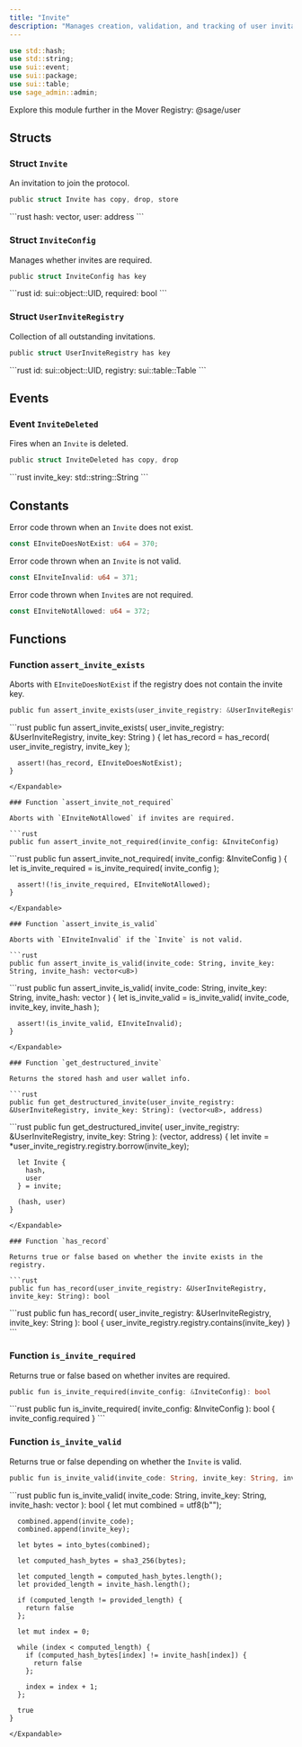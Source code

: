 ```yaml
---
title: "Invite"
description: "Manages creation, validation, and tracking of user invitations."
---
```


```rust
use std::hash;
use std::string;
use sui::event;
use sui::package;
use sui::table;
use sage_admin::admin;
```

<Tip>
  Explore this module further in the Mover Registry: @sage/user
</Tip>

## Structs

### Struct `Invite`

An invitation to join the protocol.

```rust
public struct Invite has copy, drop, store
```

<Expandable title="Fields">
  ```rust
    hash: vector<u8>,
    user: address
  ```
</Expandable>

### Struct `InviteConfig`

Manages whether invites are required.

```rust
public struct InviteConfig has key
```

<Expandable title="Fields">
  ```rust
    id: sui::object::UID,
    required: bool
  ```
</Expandable>

### Struct `UserInviteRegistry`

Collection of all outstanding invitations.

```rust
public struct UserInviteRegistry has key
```

<Expandable title="Fields">
  ```rust
    id: sui::object::UID,
    registry: sui::table::Table<std::string::String, Invite>
  ```
</Expandable>

## Events

### Event `InviteDeleted`

Fires when an `Invite` is deleted.

```rust
public struct InviteDeleted has copy, drop
```

<Expandable title="Fields">
  ```rust
    invite_key: std::string::String
  ```
</Expandable>

## Constants

Error code thrown when an `Invite` does not exist.

```rust
const EInviteDoesNotExist: u64 = 370;
```

Error code thrown when an `Invite` is not valid.

```rust
const EInviteInvalid: u64 = 371;
```

Error code thrown when `Invite`s are not required.

```rust
const EInviteNotAllowed: u64 = 372;
```

## Functions

### Function `assert_invite_exists`

Aborts with `EInviteDoesNotExist` if the registry does not contain the invite key.

```rust
public fun assert_invite_exists(user_invite_registry: &UserInviteRegistry, invite_key: String)
```

<Expandable title="Implementation">
  ```rust
    public fun assert_invite_exists(
      user_invite_registry: &UserInviteRegistry,
      invite_key: String
    ) {
      let has_record = has_record(
        user_invite_registry,
        invite_key
      );
  
      assert!(has_record, EInviteDoesNotExist);
    }
  ```
</Expandable>

### Function `assert_invite_not_required`

Aborts with `EInviteNotAllowed` if invites are required.

```rust
public fun assert_invite_not_required(invite_config: &InviteConfig)
```

<Expandable title="Implementation">
  ```rust
    public fun assert_invite_not_required(
      invite_config: &InviteConfig
    ) {
      let is_invite_required = is_invite_required(
        invite_config
      );
  
      assert!(!is_invite_required, EInviteNotAllowed);
    }
  ```
</Expandable>

### Function `assert_invite_is_valid`

Aborts with `EInviteInvalid` if the `Invite` is not valid.

```rust
public fun assert_invite_is_valid(invite_code: String, invite_key: String, invite_hash: vector<u8>)
```

<Expandable title="Implementation">
  ```rust
    public fun assert_invite_is_valid(
      invite_code: String,
      invite_key: String,
      invite_hash: vector<u8>
    ) {
      let is_invite_valid = is_invite_valid(
        invite_code,
        invite_key,
        invite_hash
      );
  
      assert!(is_invite_valid, EInviteInvalid);
    }
  ```
</Expandable>

### Function `get_destructured_invite`

Returns the stored hash and user wallet info.

```rust
public fun get_destructured_invite(user_invite_registry: &UserInviteRegistry, invite_key: String): (vector<u8>, address)
```

<Expandable title="Implementation">
  ```rust
    public fun get_destructured_invite(
      user_invite_registry: &UserInviteRegistry,
      invite_key: String
    ): (vector<u8>, address) {
      let invite = *user_invite_registry.registry.borrow(invite_key);
  
      let Invite {
        hash,
        user
      } = invite;
  
      (hash, user)
    }
  ```
</Expandable>

### Function `has_record`

Returns true or false based on whether the invite exists in the registry.

```rust
public fun has_record(user_invite_registry: &UserInviteRegistry, invite_key: String): bool
```

<Expandable title="Implementation">
  ```rust
    public fun has_record(
      user_invite_registry: &UserInviteRegistry,
      invite_key: String
    ): bool {
      user_invite_registry.registry.contains(invite_key)
    }
  ```
</Expandable>

### Function `is_invite_required`

Returns true or false based on whether invites are required.

```rust
public fun is_invite_required(invite_config: &InviteConfig): bool
```

<Expandable title="Implementation">
  ```rust
    public fun is_invite_required(
      invite_config: &InviteConfig
    ): bool {
      invite_config.required
    }
  ```
</Expandable>

### Function `is_invite_valid`

Returns true or false depending on whether the `Invite` is valid.

```rust
public fun is_invite_valid(invite_code: String, invite_key: String, invite_hash: vector<u8>): bool
```

<Expandable title="Implementation">
  ```rust
    public fun is_invite_valid(
      invite_code: String,
      invite_key: String,
      invite_hash: vector<u8>
    ): bool {
      let mut combined = utf8(b"");
  
      combined.append(invite_code);
      combined.append(invite_key);
  
      let bytes = into_bytes(combined);
  
      let computed_hash_bytes = sha3_256(bytes);
  
      let computed_length = computed_hash_bytes.length();
      let provided_length = invite_hash.length();
  
      if (computed_length != provided_length) {
        return false
      };
  
      let mut index = 0;
  
      while (index < computed_length) {
        if (computed_hash_bytes[index] != invite_hash[index]) {
          return false
        };
  
        index = index + 1;
      };
  
      true
    }
  ```
</Expandable>